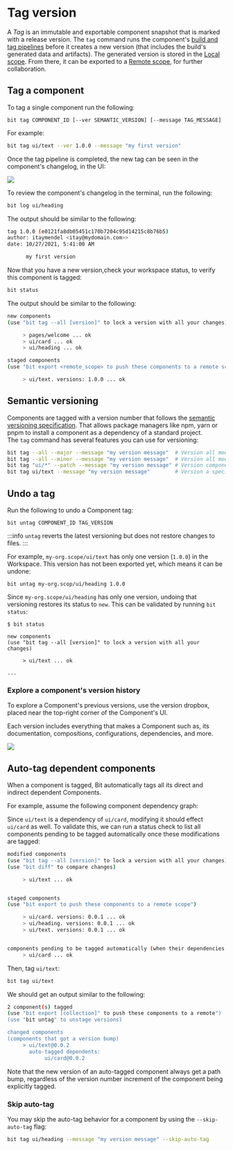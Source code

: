 
# Tag version

A _Tag_ is an immutable and exportable component snapshot that is marked with a release version.
The `tag` command runs the component's [build and tag pipelines](./dev-services/builder/build-pipelines) before it creates a new version (that includes the build's generated data and artifacts).
The generated version is stored in the [Local scope](./workspace/structure/local-scope). From there, it can be exported to a [Remote scope](./scope/scope-overview), for further collaboration.

## Tag a component

To tag a single component run the following:

```
bit tag COMPONENT_ID [--ver SEMANTIC_VERSION] [--message TAG_MESSAGE]
```

For example:

```bash
bit tag ui/text --ver 1.0.0 --message "my first version"
```

Once the tag pipeline is completed, the new tag can be seen in the component's changelog, in the UI:

<Image src={firstTag} maxWidth={900} />

To review the component's changelog in the terminal, run the following:

```bash
bit log ui/heading
```

The output should be similar to the following:

```bash
tag 1.0.0 (e0121fa8db05451c170b7204c95d14215c8b76b5)
author: itaymendel <itay@mydomain.com>>
date: 10/27/2021, 5:41:00 AM

      my first version
```

Now that you have a new version,check your workspace status, to verify this component is tagged:

```bash
bit status
```

The output should be similar to the following:

```bash
new components
(use "bit tag --all [version]" to lock a version with all your changes)

     > pages/welcome ... ok
     > ui/card ... ok
     > ui/heading ... ok

staged components
(use "bit export <remote_scope> to push these components to a remote scope")

     > ui/text. versions: 1.0.0 ... ok
```

## Semantic versioning

Components are tagged with a version number that follows the [semantic versioning specification](https://semver.org/). That allows package managers like npm, yarn or pnpm to install a component as a dependency of a standard project.  
The `tag` command has several features you can use for versioning:

```bash
bit tag --all --major --message "my version message"  # Version all modified and new components with a major version.
bit tag --all --minor --message "my version message"  # Version all modified and new components with a minor version.
bit tag "ui/*" --patch --message "my version message" # Version components matching the pattern with a patch version.
bit tag ui/text --message "my version message"        # Version a specific component with default increment (patch).
```

## Undo a tag

Run the following to undo a Component tag:

```
bit untag COMPONENT_ID TAG_VERSION
```

:::info
`untag` reverts the latest versioning but does not restore changes to files.
:::

For example, `my-org.scope/ui/text` has only one version (`1.0.0`) in the Workspace.
This version has not been exported yet, which means it can be undone:

```
bit untag my-org.scop/ui/heading 1.0.0
```

Since `my-org.scope/ui/heading` has only one version, undoing that versioning restores its status to `new`. This can be validated by running `bit status`:

```
$ bit status

new components
(use "bit tag --all [version]" to lock a version with all your changes)

     > ui/text ... ok

...
```

### Explore a component's version history

To explore a Component's previous versions, use the version dropbox, placed near the top-right corner of the Component's UI.

Each version includes everything that makes a Component such as, its documentation, compositions, configurations, dependencies, and more.

<Image src={componentHistory} maxWidth={800} />

## Auto-tag dependent components

When a component is tagged, Bit automatically tags all its direct and indirect dependent Components.

For example, assume the following component dependency graph:

<BubbleGraph nodes={nodesBeforeTag} />

Since `ui/text` is a dependency of `ui/card`, modifying it should effect `ui/card` as well.
To validate this, we can run a status check to list all components pending to be tagged automatically once these modifications are tagged:

```bash
modified components
(use "bit tag --all [version]" to lock a version with all your changes)
(use "bit diff" to compare changes)

     > ui/text ... ok


staged components
(use "bit export to push these components to a remote scope")

     > ui/card. versions: 0.0.1 ... ok
     > ui/heading. versions: 0.0.1 ... ok
     > ui/text. versions: 0.0.1 ... ok


components pending to be tagged automatically (when their dependencies are tagged)
     > ui/card ... ok
```

Then, tag `ui/text`:

```bash
bit tag ui/text
```

We should get an output similar to the following:

```bash
2 component(s) tagged
(use "bit export [collection]" to push these components to a remote")
(use "bit untag" to unstage versions)

changed components
(components that got a version bump)
     > ui/text@0.0.2
       auto-tagged dependents:
            ui/card@0.0.2
```

<BubbleGraph nodes={nodesAfterTag} />

Note that the new version of an auto-tagged component always get a path bump, regardless of the version number increment of the component being explicitly tagged.

### Skip auto-tag

You may skip the auto-tag behavior for a component by using the `--skip-auto-tag` flag:

```bash
bit tag ui/heading --message "my version message" --skip-auto-tag
```
